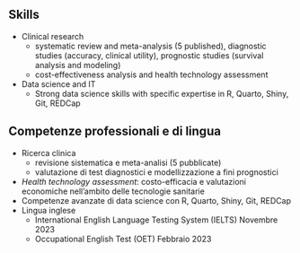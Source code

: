 ::: {.content-visible when-profile="english"}
# Skills
- Clinical research
  - systematic review and meta-analysis (5 published), diagnostic studies (accuracy, clinical utility), prognostic studies (survival analysis and modeling)
  - cost-effectiveness analysis and health technology assessment
- Data science and IT
  - Strong data science skills with specific expertise in R, Quarto, Shiny, Git, REDCap
:::
::: {.content-visible when-profile="italian"}
# Competenze professionali e di lingua
- Ricerca clinica
  - revisione sistematica e meta-analisi (5 pubblicate)
  - valutazione di test diagnostici e modellizzazione a fini prognostici 
- *Health technology assessment*: costo-efficacia e valutazioni economiche nell'ambito delle tecnologie sanitarie
- Competenze avanzate di data science con R, Quarto, Shiny, Git, REDCap
- Lingua inglese
  - International English Language Testing System (IELTS) \hfill Novembre 2023
  - Occupational English Test (OET) \hfill Febbraio 2023
:::